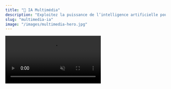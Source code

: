 ```yaml
---
title: "🎨 IA Multimédia"
description: "Exploitez la puissance de l’intelligence artificielle pour comprendre et créer à travers tous les médias"
slug: "multimedia-ia"
image: "/images/multimedia-hero.jpg"
---
```


<Frame caption="Expérimentez l’IA multimédia en direct">
  <video
    controls
    autoPlay
    muted
    loop
    playsInline
    className="w-full aspect-video rounded-xl shadow-lg"
    src="./public/videos/demo.mp4"
  />
</Frame>

# Quand la voix, l’image et le texte se rencontrent

Imaginez une intelligence capable de **comprendre une conversation**,  
**analyser un regard**, **générer une image** et en tirer **des insights concrets**.  

C’est ça, la puissance de l’**IA multimédia**.  
Une approche où chaque modalité (voix, image, texte) s’enrichit mutuellement pour délivrer une vision complète.

---

## 🌟 Ce que cela change pour vous

<Quote>
"Nous ne traitons plus des données séparées. Nous voyons enfin le **contexte complet**."  
</Quote>

<CardGroup cols={2}>
  <Card title="Compréhension humaine" icon="heart">
    L’IA perçoit **émotions, intentions et signaux faibles** dans les voix et visages.
  </Card>
  <Card title="Création sur-mesure" icon="sparkles">
    Génération d’images, visuels et contenus alignés avec votre marque.
  </Card>
  <Card title="Décisions rapides" icon="zap">
    Des recommandations basées sur **l’ensemble des signaux** multimodaux.
  </Card>
  <Card title="Expérience augmentée" icon="smile">
    Une interaction plus **naturelle, fluide et personnalisée** avec vos clients.
  </Card>
</CardGroup>

---

## 🎬 Trois histoires concrètes

<Tabs>
<Tab title="🏬 Une enseigne retail">
Un client entre en magasin, regarde un produit, pose une question.  
Notre IA détecte son **intérêt**, analyse sa voix pour identifier son **hésitation**, et génère en direct une **offre personnalisée** affichée sur écran.  
👉 Résultat : +50% de conversion.
</Tab>

<Tab title="👩‍⚕️ Une consultation médicale">
Un patient parle de ses symptômes. L’IA analyse **les mots**, mais aussi le **ton de la voix** et les **expressions faciales**.  
Elle aide le médecin à repérer des **signaux non-verbaux** cruciaux.  
👉 Résultat : diagnostics plus fiables et patients rassurés.
</Tab>

<Tab title="📞 Un centre de support">
Un client appelle en étant agacé. La voix trahit son **frustration**.  
L’IA oriente automatiquement l’appel vers un conseiller formé en gestion des émotions.  
👉 Résultat : +75% de résolution au premier contact.
</Tab>
</Tabs>

---

## 🤔 L’IA multimédia expliquée simplement

<AccordionGroup>
<Accordion title="Pourquoi combiner plusieurs médias ?">
Parce qu’une seule source (texte, voix ou image) ne suffit pas toujours.  
En combinant les signaux, l’IA obtient une **compréhension plus fine et plus humaine**.
</Accordion>

<Accordion title="Est-ce difficile à mettre en place ?">
Non. Nous proposons une intégration **clé en main** qui s’adapte à vos outils existants.
</Accordion>

<Accordion title="Et mes données ?">
Elles restent **sous votre contrôle** : chiffrées, sécurisées, et stockées dans l’infrastructure que vous choisissez.
</Accordion>
</AccordionGroup>

---

## 🚀 Prêt à explorer vos propres cas d’usage ?

<Callout>
💡 Commencez par un **projet pilote** : une seule expérience concrète suffit à démontrer l’impact.
</Callout>

👉 [Contactez-nous](/contact) pour découvrir comment l’IA multimédia peut transformer vos processus.
